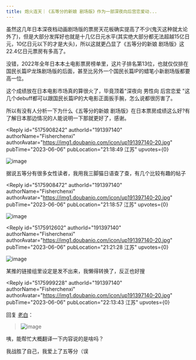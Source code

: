 ```yaml
---
title: 炮火连天｜《五等分的新娘 剧场版》作为一部深夜向后宫恋爱动...
---
```



<Forum groupName="动画番剧" groupUrl="https://www.douban.com/group/596353/" archivedAt="2025-05-16T14:29:21.628Z">
  <Post
    id="289743734"
    title="炮火连天｜《五等分的新娘 剧场版》作为一部深夜向后宫恋爱动..."
    url="https://www.douban.com/group/topic/289743734/?_spm_id=NjAwMTYxNzM"
    pubTime="2023-06-07"
    highlightUserId="191397140"
  >
虽然这几年日本深夜档动画剧场版的票房天花板确实提高了不少(鬼灭这种就太论外了)，但是大部分发挥好也就是十几亿日元水平(其实绝大部分都无法超越15亿日元，10亿日元以下的才是大头)，所以这就更凸显了《五等分的新娘
剧场版》这22.4亿日元票房有多高了。

没错，2022年全年日本本土电影票房榜单里，这片子排名第13位，也就仅仅排在国民长篇IP龙珠剧场版的后面，甚至比另外一个国民长篇IP的蜡笔小新剧场版都要高一位。

这个成绩放在日本电影市场真的算很火了，毕竟顶着"深夜向 男性向 后宫恋爱
"这几个debuff都可以跟国民长篇IP的大电影正面扳手腕，怎么说都很厉害了。

所以有没有人分析一下为什么《五等分的新娘
剧场版》在日本票房成绩这么好?有了解日本那边情况的人能说明一下那就更好了，感谢。

<Reply
  id="5175908242"
  authorId="191397140"
  authorName="Fisherchenxi"
  authorAvatar="https://img1.doubanio.com/icon/up191397140-20.jpg"
  pubTime="2023-06-06"
  pubLocation="21:18:49 江苏"
  upvotes={0}
>
![image](https://img3.doubanio.com/view/richtext/large/public/p554074897.jpg)

据说五等分有很多女性读者，我用我三脚猫日语查了查，有几个比较有趣的帖子
</Reply>

<Reply
  id="5175908472"
  authorId="191397140"
  authorName="Fisherchenxi"
  authorAvatar="https://img1.doubanio.com/icon/up191397140-20.jpg"
  pubTime="2023-06-06"
  pubLocation="21:18:57 江苏"
  upvotes={0}
>
![image](https://img3.doubanio.com/view/richtext/large/public/p554074983.jpg)
</Reply>

<Reply
  id="5175912602"
  authorId="191397140"
  authorName="Fisherchenxi"
  authorAvatar="https://img1.doubanio.com/icon/up191397140-20.jpg"
  pubTime="2023-06-06"
  pubLocation="21:21:28 江苏"
  upvotes={0}
>
![image](https://img9.doubanio.com/view/richtext/large/public/p554076334.jpg)

某推的链接组里设定是发不出来，我懒得转换了，反正也好搜
</Reply>

<Reply
  id="5175999228"
  authorId="191397140"
  authorName="Fisherchenxi"
  authorAvatar="https://img1.doubanio.com/icon/up191397140-20.jpg"
  pubTime="2023-06-06"
  pubLocation="22:13:43 江苏"
  upvotes={0}
>
回复 [老白](https://www.douban.com/people/60016173/)：
> ![image](https://img3.doubanio.com/view/richtext/s/public/p554074897.jpg)

咦，能帮忙大概翻译一下内容说的是啥吗？

我战胜了自己，我爱上了五等分（误
</Reply>
  </Post>
</Forum>
